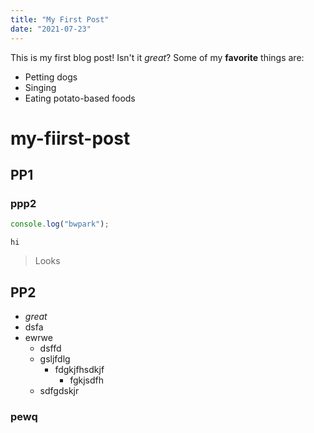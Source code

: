 ```yaml
---
title: "My First Post"
date: "2021-07-23"
---
```


This is my first blog post! Isn't it _great_?
Some of my **favorite** things are:

- Petting dogs
- Singing
- Eating potato-based foods

# my-fiirst-post

## PP1

### ppp2

```js
console.log("bwpark");
```

`hi`

> Looks

## PP2

- _great_
- dsfa
- ewrwe
  - dsffd
  - gsljfdlg
    - fdgkjfhsdkjf
      - fgkjsdfh
  - sdfgdskjr

### pewq
